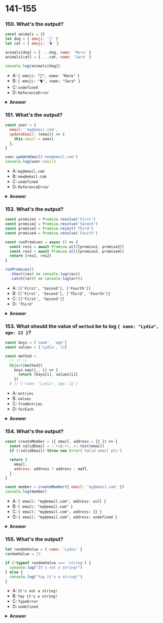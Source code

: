 
# 141-155

### 150. What's the output?

```javascript
const animals = {}
let dog = { emoji: '🐶' }
let cat = { emoji: '🐈' }

animals[dog] = { ...dog, name: 'Mara' }
animals[cat] = { ...cat, name: 'Sara' }

console.log(animals[dog])
```

- A: `{ emoji: "🐶", name: "Mara" }`
- B: `{ emoji: "🐈", name: "Sara" }`
- C: `undefined`
- D: `ReferenceError`

<details>
<summary>
<b>Answer</b>
</summary>
<p>

#### Answer: B

Object keys are converted to strings.

Since the value of `dog` is an object, `animals[dog]` actually means that we’re creating a new property called `"object Object"` equal to the new object. `animals["object Object"]` is now equal to `{ emoji: "🐶", name: "Mara"}`.

`cat` is also an object, which means that `animals[cat]` actually means that we’re overwriting the value of `animals["object Object"]` with the new cat properties.

Logging `animals[dog]`, or actually `animals["object Object"]` since converting the `dog` object to a string results `"object Object"`, returns the `{ emoji: "🐈", name: "Sara" }`.

</p>
</details>

### 151. What's the output?

```javascript
const user = {
  email: 'my@email.com',
  updateEmail: (email) => {
    this.email = email
  },
}

user.updateEmail('new@email.com')
console.log(user.email)
```

- A: `my@email.com`
- B: `new@email.com`
- C: `undefined`
- D: `ReferenceError`

<details>
<summary>
<b>Answer</b>
</summary>
<p>

#### Answer: A

The `updateEmail` function is an arrow function, and is not bound to the `user` object. This means that the `this` keyword is not referring to the `user` object, but refers to the global scope in this case. The value of `email` within the `user` object does not get updated. When logging the value of `user.email`, the original value of `my@email.com` gets returned.

</p>
</details>

### 152. What's the output?

```javascript
const promise1 = Promise.resolve('First')
const promise2 = Promise.resolve('Second')
const promise3 = Promise.reject('Third')
const promise4 = Promise.resolve('Fourth')

const runPromises = async () => {
  const res1 = await Promise.all([promise1, promise2])
  const res2 = await Promise.all([promise3, promise4])
  return [res1, res2]
}

runPromises()
  .then((res) => console.log(res))
  .catch((err) => console.log(err))
```

- A: `[['First', 'Second'], ['Fourth']]`
- B: `[['First', 'Second'], ['Third', 'Fourth']]`
- C: `[['First', 'Second']]`
- D: `'Third'`

<details>
<summary>
<b>Answer</b>
</summary>
<p>

#### Answer: D

The `Promise.all` method runs the passed promises in parallel. If one promise fails, the `Promise.all` method _rejects_ with the value of the rejected promise. In this case, `promise3` rejected with the value `"Third"`. We’re catching the rejected value in the chained `catch` method on the `runPromises` invocation to catch any errors within the `runPromises` function. Only `"Third"` gets logged, since `promise3` rejected with this value.

</p>
</details>

### 153. What should the value of `method` be to log `{ name: "Lydia", age: 22 }`?

```javascript
const keys = ['name', 'age']
const values = ['Lydia', 22]

const method =
  /* ?? */
  Object[method](
    keys.map((_, i) => {
      return [keys[i], values[i]]
    })
  ) // { name: "Lydia", age: 22 }
```

- A: `entries`
- B: `values`
- C: `fromEntries`
- D: `forEach`

<details>
<summary>
<b>Answer</b>
</summary>
<p>

#### Answer: C

The `fromEntries` method turns a 2d array into an object. The first element in each subarray will be the key, and the second element in each subarray will be the value. In this case, we’re mapping over the `keys` array, which returns an array which first element is the item on the key array on the current index, and the second element is the item of the values array on the current index.

This creates an array of subarrays containing the correct keys and values, which results in `{ name: "Lydia", age: 22 }`

</p>
</details>

### 154. What's the output?

```javascript
const createMember = ({ email, address = {} }) => {
  const validEmail = /.+\@.+\..+/.test(email)
  if (!validEmail) throw new Error('Valid email pls')

  return {
    email,
    address: address ? address : null,
  }
}

const member = createMember({ email: 'my@email.com' })
console.log(member)
```

- A: `{ email: "my@email.com", address: null }`
- B: `{ email: "my@email.com" }`
- C: `{ email: "my@email.com", address: {} }`
- D: `{ email: "my@email.com", address: undefined }`

<details>
<summary>
<b>Answer</b>
</summary>
<p>

#### Answer: C

The default value of `address` is an empty object `{}`. When we set the variable `member` equal to the object returned by the `createMember` function, we didn't pass a value for address, which means that the value of address is the default empty object `{}`. An empty object is a truthy value, which means that the condition of the `address ? address : null` conditional returns `true`. The value of address is the empty object `{}`.

</p>
</details>

### 155. What's the output?

```javascript
let randomValue = { name: 'Lydia' }
randomValue = 23

if (!typeof randomValue === 'string') {
  console.log("It's not a string!")
} else {
  console.log("Yay it's a string!")
}
```

- A: `It's not a string!`
- B: `Yay it's a string!`
- C: `TypeError`
- D: `undefined`

<details>
<summary>
<b>Answer</b>
</summary>
<p>

#### Answer: B

The condition within the `if` statement checks whether the value of `!typeof randomValue` is equal to `"string"`. The `!` operator converts the value to a boolean value. If the value is truthy, the returned value will be `false`, if the value is falsy, the returned value will be `true`. In this case, the returned value of `typeof randomValue` is the truthy value `"number"`, meaning that the value of `!typeof randomValue` is the boolean value `false`.

`!typeof randomValue === "string"` always returns false, since we're actually checking `false === "string"`. Since the condition returned `false`, the code block of the `else` statement gets run, and `Yay it's a string!` gets logged.

</p>
</details>
